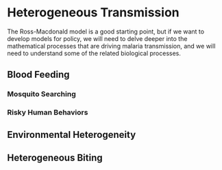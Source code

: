 
# Heterogeneous Transmission  

The Ross-Macdonald model is a good starting point, but if we want to develop models for policy, we will need to delve deeper into the mathematical processes that are driving malaria transmission, and we will need to understand some of the related biological processes. 

## Blood Feeding

### Mosquito Searching

### Risky Human Behaviors 

## Environmental Heterogeneity 

## Heterogeneous Biting 